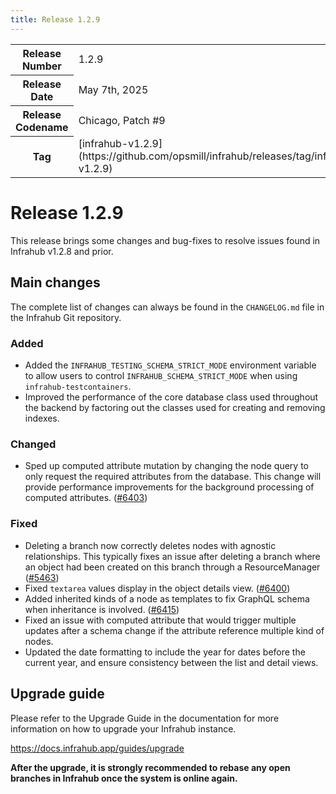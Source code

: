 ```yaml
---
title: Release 1.2.9
---
```

<table>
  <tbody>
    <tr>
      <th>Release Number</th>
      <td>1.2.9</td>
    </tr>
    <tr>
      <th>Release Date</th>
      <td>May 7th, 2025</td>
    </tr>
    <tr>
      <th>Release Codename</th>
      <td>Chicago, Patch #9</td>
    </tr>
    <tr>
      <th>Tag</th>
      <td>[infrahub-v1.2.9](https://github.com/opsmill/infrahub/releases/tag/infrahub-v1.2.9)</td>
    </tr>
  </tbody>
</table>

# Release 1.2.9

This release brings some changes and bug-fixes to resolve issues found in Infrahub v1.2.8 and prior.

## Main changes

The complete list of changes can always be found in the `CHANGELOG.md` file in the Infrahub Git repository.

### Added

- Added the `INFRAHUB_TESTING_SCHEMA_STRICT_MODE` environment variable to allow users to control `INFRAHUB_SCHEMA_STRICT_MODE` when using `infrahub-testcontainers`.
- Improved the performance of the core database class used throughout the backend by factoring out the classes used for creating and removing indexes.

### Changed

- Sped up computed attribute mutation by changing the node query to only request the required attributes from the database. This change will provide performance improvements for the background processing of computed attributes. ([#6403](https://github.com/opsmill/infrahub/issues/6403))

### Fixed

- Deleting a branch now correctly deletes nodes with agnostic relationships. This typically fixes an issue after deleting a branch where an object had been created on this branch through a ResourceManager ([#5463](https://github.com/opsmill/infrahub/issues/5463))
- Fixed `textarea` values display in the object details view. ([#6400](https://github.com/opsmill/infrahub/issues/6400))
- Added inherited kinds of a node as templates to fix GraphQL schema when inheritance is involved. ([#6415](https://github.com/opsmill/infrahub/issues/6415))
- Fixed an issue with computed attribute that would trigger multiple updates after a schema change if the attribute reference multiple kind of nodes.
- Updated the date formatting to include the year for dates before the current year, and ensure consistency between the list and detail views.

## Upgrade guide

Please refer to the Upgrade Guide in the documentation for more information on how to upgrade your Infrahub instance.

https://docs.infrahub.app/guides/upgrade

**After the upgrade, it is strongly recommended to rebase any open branches in Infrahub once the system is online again.**
